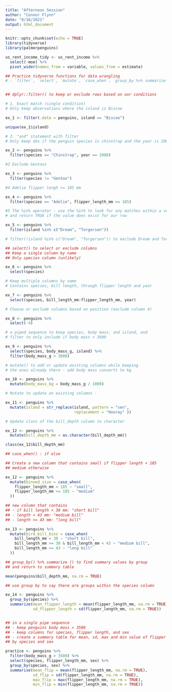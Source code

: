 ```yaml
---
title: "Afternoon Session"
author: "Connor Flynn"
date: "8/16/2021"
output: html_document
---
```


```r
knitr::opts_chunk$set(echo = TRUE)
library(tidyverse)
library(palmerpenguins)
```

```r
us_rent_income_tidy <- us_rent_income %>% 
  select(-moe) %>% 
  pivot_wider(names_from = variable, values_from = estimate)
```


```r
## Practice tidyverse functions for data wrangling
# - `filter`, `select`, `mutate`, `case_when`, `group_by %>% summarize`


## dplyr::filter() to keep or exclude rows based on our conditions

```

```r
# 1. Exact match (single condition)
# Only keep observations where the island is Biscoe 

ex_1 <- filter(.data = penguins, island == "Biscoe")

unique(ex_1$island)
```
```r
# 2. "and" statement with filter
# Only keep obs if the penguin species is chinstrap and the year is 2008

ex_2 <- penguins %>% 
  filter(species == "Chinstrap", year == 2008)
```


```r
#3 Exclude Gentoos

ex_3 <- penguins %>% 
  filter(species != "Gentoo")
```



```r
#4 Adelie flipper lengh >= 185 mm

ex_4 <- penguins %>% 
  filter(species == "Adelie", flipper_length_mm >= 185)
```


```r
#5 The %in% operator - use the %in% to look for any matches within a vector, 
# and return TRUE if the value does exist for our row

ex_5 <- penguins %>% 
  filter(island %in% c("Dream", "Torgersen"))

# filter(!island %in% c("Dream", "Torgersen")) to exclude Dream and Torgersen

```


```r
## select() to select or exclude columns
## Keep a single column by name
## Only species column (unlikely)

ex_6 <- penguins %>% 
  select(species)

```

```r
# Keep multiple columns by name
# Contains species, bill length, through flipper length and year

ex_7 <- penguins %>% 
  select(species, bill_length_mm:flipper_length_mm, year)
```


```r
# Choose or exclude columns based on position (exclude column 4)

ex_8 <- penguins %>% 
  select(-4)
```


```r
# a piped sequence to keep species, body mass, and island, and 
# filter to only include if body mass > 3600

ex_9 <- penguins %>% 
  select(species, body_mass_g, island) %>% 
  filter(body_mass_g > 3600)
```


```r
# mutate() to add or update existing columns while keeping
# the ones already there - add body mass converts to kg

ex_10 <- penguins %>% 
  mutate(body_mass_kg = body_mass_g / 1000)
```


```r
# Mutate to update an existing columns - 

ex_11 <- penguins %>% 
  mutate(island = str_replace(island, pattern = "sen", 
                              replacement = "Hooray" ))
```

```r
# Update class of the bill_depth column to character

ex_12 <- penguins %>% 
  mutate(bill_depth_mm = as.character(bill_depth_mm))

class(ex_12$bill_depth_mm)
```

```r
## case_when() : if else

## Create a new column that contains small if flipper length < 185
## medium otherwise
```

```r
ex_12 <- penguins %>% 
  mutate(binned_size = case_when(
    flipper_length_mm < 185 ~ "small", 
    flipper_length_mm >= 185 ~ "medium"
  ))

## new column that contains 
## - if bill length < 38 mm: "short bill"
## - length < 43 mm: "medium bill"
## - length >= 43 mm: "long bill"

ex_13 <- penguins %>% 
  mutate(bird_bill_bins = case_when(
    bill_length_mm < 38 ~ "short bill", 
    bill_length_mm >= 38 & bill_length_mm < 43 ~ "medium bill",
    bill_length_mm >= 43 ~ "long bill"
  ))
```


```r
## group_by() %>% summarize () to find summary values by group
## and return to summary table

mean(penguins$bill_depth_mm, na.rm = TRUE)

## use group by to say there are groups within the species column

ex_14 <- penguins %>% 
  group_by(species) %>% 
  summarize(mean_flipper_length = mean(flipper_length_mm, na.rm = TRUE), 
            sd_flipper_length = sd(flipper_length_mm, na.rm = TRUE))


## in a single pipe sequence 
## - keep penguins body mass > 3500
## - keep columns for species, flipper length, and sex
## - create a summary table for mean, sd, max and min value of flipper length
## by species and sex

practice <- penguins %>% 
  filter(body_mass_g > 3500) %>% 
  select(species, flipper_length_mm, sex) %>% 
  group_by(species, sex) %>% 
  summarise(mean_flip = mean(flipper_length_mm, na.rm = TRUE),
            sd_flip = sd(flipper_length_mm, na.rm = TRUE), 
            max_flip = max(flipper_length_mm, na.rm = TRUE), 
            min_flip = min(flipper_length_mm, na.rm = TRUE))
  
  


```

